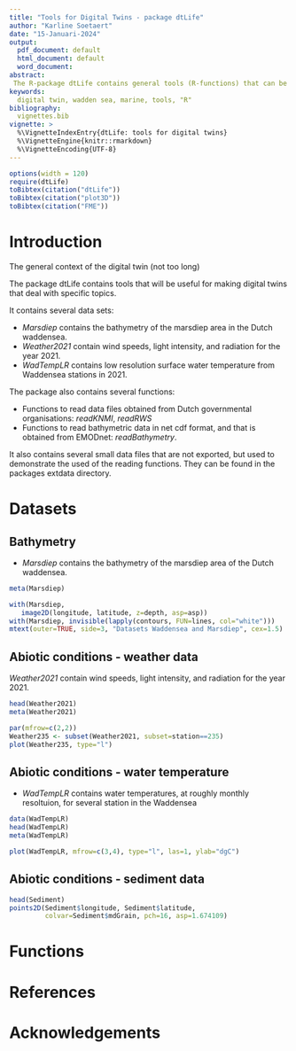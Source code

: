 ```yaml
---
title: "Tools for Digital Twins - package dtLife"
author: "Karline Soetaert"
date: "15-Januari-2024"
output:
  pdf_document: default
  html_document: default
  word_document: 
abstract: 
 The R-package dtLife contains general tools (R-functions) that can be used for making the ecological digital twinss. It contains functions to read datafiles obtained from Dutch governmental organisations (which are in Dutch!), or to read and prepare bathymetric file. Other useful functions are to convert the spatial coordinates used in the Netherlands to more convenient latitude-longitude coordinates, or to interpolate spatially-distinct timeseries to other spatial points. 
keywords:
  digital twin, wadden sea, marine, tools, "R"
bibliography: 
  vignettes.bib 
vignette: >
  %\VignetteIndexEntry{dtLife: tools for digital twins}
  %\VignetteEngine{knitr::rmarkdown}
  %\VignetteEncoding{UTF-8}
---
```

```r
options(width = 120)
require(dtLife)
toBibtex(citation("dtLife"))
toBibtex(citation("plot3D"))
toBibtex(citation("FME"))
```

# Introduction

The general context of the digital twin (not too long)

The package dtLife contains tools that will be useful for making digital twins that deal with specific topics.

It contains several data sets:


* *Marsdiep* contains the bathymetry of the marsdiep area in the Dutch waddensea.
* *Weather2021* contain wind speeds, light intensity, and radiation for the year 2021.
* *WadTempLR* contains low resolution surface water temperature from Waddensea stations in 2021.

The package also contains several functions:

* Functions to read data files obtained from Dutch governmental organisations: *readKNMI*, *readRWS*
* Functions to read bathymetric data in net cdf format, and that is obtained from EMODnet: *readBathymetry*.


It also contains several small data files that are not exported, but used to demonstrate the used of the reading functions. They can be found in the packages extdata directory.


# Datasets

## Bathymetry

* *Marsdiep* contains the bathymetry of the marsdiep area of the Dutch waddensea.

```r
meta(Marsdiep)
```

```r
with(Marsdiep, 
   image2D(longitude, latitude, z=depth, asp=asp))
with(Marsdiep, invisible(lapply(contours, FUN=lines, col="white")))
mtext(outer=TRUE, side=3, "Datasets Waddensea and Marsdiep", cex=1.5)

```

## Abiotic conditions - weather data

 *Weather2021* contain wind speeds, light intensity, and radiation for the year 2021.

```r
head(Weather2021)
meta(Weather2021)
```

```r
par(mfrow=c(2,2))
Weather235 <- subset(Weather2021, subset=station==235)
plot(Weather235, type="l")
```

## Abiotic conditions - water temperature

* *WadTempLR* contains water temperatures, at roughly monthly resoltuion, for several station in the Waddensea

```r
data(WadTempLR)
head(WadTempLR)
meta(WadTempLR)
```

```r
plot(WadTempLR, mfrow=c(3,4), type="l", las=1, ylab="dgC")
```

## Abiotic conditions - sediment data

```r
head(Sediment)
points2D(Sediment$longitude, Sediment$latitude, 
         colvar=Sediment$mdGrain, pch=16, asp=1.674109)
```

# Functions



# References

<div id="refs"></div>


# Acknowledgements

